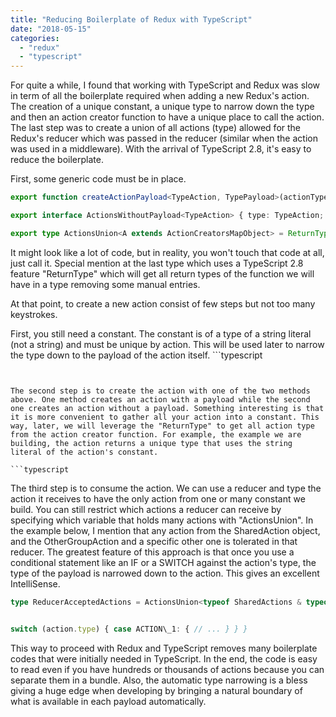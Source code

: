```yaml
---
title: "Reducing Boilerplate of Redux with TypeScript"
date: "2018-05-15"
categories: 
  - "redux"
  - "typescript"
---
```


For quite a while, I found that working with TypeScript and Redux was slow in term of all the boilerplate required when adding a new Redux's action. The creation of a unique constant, a unique type to narrow down the type and then an action creator function to have a unique place to call the action. The last step was to create a union of all actions (type) allowed for the Redux's reducer which was passed in the reducer (similar when the action was used in a middleware). With the arrival of TypeScript 2.8, it's easy to reduce the boilerplate.

First, some generic code must be in place.

```typescript
export function createActionPayload<TypeAction, TypePayload>(actionType: TypeAction): (payload: TypePayload) => ActionsWithPayload<TypeAction, TypePayload> { return (p: TypePayload): ActionsWithPayload<TypeAction, TypePayload> => { return { payload: p, type: actionType }; }; } export function createAction<TypeAction>(actionType: TypeAction): () => ActionsWithoutPayload<TypeAction> { return (): ActionsWithoutPayload<TypeAction> => { return { payload: {}, type: actionType }; }; } export interface ActionsWithPayload<TypeAction, TypePayload> { type: TypeAction; payload: TypePayload; }

export interface ActionsWithoutPayload<TypeAction> { type: TypeAction; payload: {}; }

export type ActionsUnion<A extends ActionCreatorsMapObject> = ReturnType<A[keyof A]>; 
``` 


It might look like a lot of code, but in reality, you won't touch that code at all, just call it. Special mention at the last type which uses a TypeScript 2.8 feature "ReturnType" which will get all return types of the function we will have in a type removing some manual entries.

At that point, to create a new action consist of few steps but not too many keystrokes.

First, you still need a constant. The constant is of a type of a string literal (not a string) and must be unique by action. This will be used later to narrow the type down to the payload of the action itself. ```typescript
``` 


The second step is to create the action with one of the two methods above. One method creates an action with a payload while the second one creates an action without a payload. Something interesting is that it is more convenient to gather all your action into a constant. This way, later, we will leverage the "ReturnType" to get all action type from the action creator function. For example, the example we are building, the action returns a unique type that uses the string literal of the action's constant.

```typescript
``` 


The third step is to consume the action. We can use a reducer and type the action it receives to have the only action from one or many constant we build. You can still restrict which actions a reducer can receive by specifying which variable that holds many actions with "ActionsUnion". In the example below, I mention that any action from the SharedAction object, and the OtherGroupAction and a specific other one is tolerated in that reducer. The greatest feature of this approach is that once you use a conditional statement like an IF or a SWITCH against the action's type, the type of the payload is narrowed down to the action. This gives an excellent IntelliSense.

```typescript
type ReducerAcceptedActions = ActionsUnion<typeof SharedActions & typeof OtherGroupOfAction & GroupB.individualAction>;


switch (action.type) { case ACTION\_1: { // ... } } } 
``` 


This way to proceed with Redux and TypeScript removes many boilerplate codes that were initially needed in TypeScript. In the end, the code is easy to read even if you have hundreds or thousands of actions because you can separate them in a bundle. Also, the automatic type narrowing is a bless giving a huge edge when developing by bringing a natural boundary of what is available in each payload automatically.

